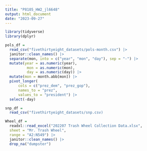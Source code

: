 ```yaml
---
title: "P8105_HW2_jl6648"
output: html_document
date: "2023-09-27"
---
```


```r
library(tidyverse)
library(dplyr)
```


```r
pols_df = 
  read_csv("fivethirtyeight_datasets/pols-month.csv") |>
  janitor::clean_names() |>
  separate(mon, into = c("year", "mon", "day"), sep = "-") |>
  mutate(year = as.numeric(year), 
          mon = as.numeric(mon), 
          day = as.numeric(day)) |>
  mutate(mon = month.abb[mon]) |>
  pivot_longer(
      cols = c("prez_dem", "prez_gop"),
      names_to = "prez",
      values_to = "president") |>
  select(-day)
```

```r
snp_df =
  read_csv("fivethirtyeight_datasets/snp.csv) 
```

```r
Wheel_df =
  readxl::read_excel("202207 Trash Wheel Collection Data.xlsx",
  sheet = "Mr. Trash Wheel",
  range = "A2:N549") |>
  janitor::clean_names() |>
  drop_na("dumpster")
```

